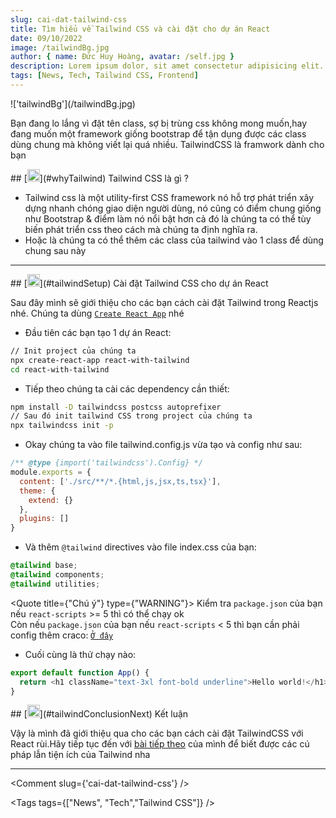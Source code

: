 ```yaml
---
slug: cai-dat-tailwind-css
title: Tìm hiểu về Tailwind CSS và cài đặt cho dự án React
date: 09/10/2022
image: /tailwindBg.jpg
author: { name: Đức Huy Hoàng, avatar: /self.jpg }
description: Lorem ipsum dolor, sit amet consectetur adipisicing elit. Sequi, ipsa eum! Modi eius odio tempore, repudiandae libero debitis illum facilis beatae, autem expedita fuga corrupti saepe nemo obcaecati ipsam aut?
tags: [News, Tech, Tailwind CSS, Frontend]
---
```


<Layout>
  <PostHeader 
  header="Tìm hiểu về Tailwind CSS và cài đặt cho dự án React" 
  tags={["Tech","Frontend","CSS","Tailwind CSS"]}
  avatar={'/self.jpg'}
  date={"20220910"}
  minuteRead={10}
  author={{
    name: "Đức Huy Hoàng",
    avatar: "/self.jpg"
  }}
  />
!['tailwindBg'](/tailwindBg.jpg)

Bạn đang lo lắng vì đặt tên class, sợ bị trùng css không mong muốn,hay đang muốn một framework giống bootstrap
để tận dụng được các class dùng chung mà không viết lại quá nhiều. TailwindCSS là framwork dành cho bạn

<div id="whyTailwind">
## [<img src="/hashtag.svg" width="20px" height="20px"/>](#whyTailwind) Tailwind CSS là gì ?

- Tailwind css là một utility-first CSS framework nó hỗ trợ phát triển xây dựng nhanh chóng giao diện người dùng, nó cũng có điểm chung giống như Bootstrap &
  điểm làm nó nổi bật hơn cả đó là chúng ta có thể tùy biến phát triển css theo cách mà chúng ta định nghĩa ra.
- Hoặc là chúng ta có thể thêm các class của tailwind vào 1 class để dùng chung sau này

---

</div>

<div id="tailwindSetup">
## [<img src="/hashtag.svg" width="20px" height="20px"/>](#tailwindSetup) Cài đặt Tailwind CSS cho dự án React

Sau đây mình sẽ giới thiệu cho các bạn cách cài đặt Tailwind trong Reactjs nhé.
Chúng ta dùng [`Create React App`](https://create-react-app.dev/) nhé

- Đầu tiên các bạn tạo 1 dự án React:

```bash filename="newReactApp.sh" showLine={false}
// Init project của chúng ta
npx create-react-app react-with-tailwind
cd react-with-tailwind
```

- Tiếp theo chúng ta cài các dependency cần thiết:

```bash filename="installDependency.sh" showLine={false}
npm install -D tailwindcss postcss autoprefixer
// Sau đó init tailwind CSS trong project của chúng ta
npx tailwindcss init -p
```

- Okay chúng ta vào file tailwind.config.js vừa tạo và config như sau:

```js filename="tailwind.config.js" showLine={false}
/** @type {import('tailwindcss').Config} */
module.exports = {
  content: ['./src/**/*.{html,js,jsx,ts,tsx}'],
  theme: {
    extend: {}
  },
  plugins: []
}
```

- Và thêm `@tailwind` directives vào file index.css của bạn:

```css filename="index.css" showLine={false}
@tailwind base;
@tailwind components;
@tailwind utilities;
```

<Quote title={"Chú ý"} type={"WARNING"}>
Kiểm tra ``package.json`` của bạn nếu ``react-scripts`` >= 5 thì có thể chạy ok <br/>
Còn nếu  ``package.json`` của bạn nếu ``react-scripts`` < 5 thì bạn cần phải config thêm craco:
[``Ở đây``](https://www.npmjs.com/package/@craco/craco)
</Quote>

- Cuối cùng là thử chạy nào:

```js filename="App.js" showLine={true}
export default function App() {
  return <h1 className="text-3xl font-bold underline">Hello world!</h1>
}
```

<div id="tailwindConclusionNext">
## [<img src="/hashtag.svg" width="20px" height="20px"/>](#tailwindConclusionNext) Kết luận

Vậy là mình đã giới thiệu qua cho các bạn cách cài đặt TailwindCSS với React rùi.Hãy tiếp tục đến với
[bài tiếp theo](/post/cach-dung-tailwind) của mình để biết được các cú pháp lẫn tiện ích 
của Tailwind nha

</div>

---

</div>

<Comment slug={'cai-dat-tailwind-css'} />

<Tags 
tags={["News", "Tech","Tailwind CSS"]}
/>
</Layout>
